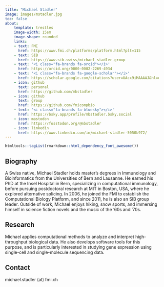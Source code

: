 ```yaml
---
title: "Michael Stadler"
image: images/mstadler.jpg
toc: false
about:
    template: trestles
    image-width: 15em
    image-shape: rounded
    links:
    - text: FMI
      href: https://www.fmi.ch/platforms/platform.html?plt=115
    - text: SIB
      href: https://www.sib.swiss/michael-stadler-group
    - text: '<i class="fa-brands fa-orcid"></i>'
      href: https://orcid.org/0000-0002-2269-4934
    - text: '<i class="fa-brands fa-google-scholar"></i>'
      href: https://scholar.google.com/citations?user=UAcx9iMAAAAJ&hl=en
    - icon: github
      text: personal
      href: https://github.com/mbstadler
    - icon: github
      text: group
      href: https://github.com/fmicompbio
    - text: '<i class="fa-brands fa-bluesky"></i>'
      href: https://bsky.app/profile/mbstadler.bsky.social
    - icon: mastodon
      href: https://fosstodon.org/@mbstadler
    - icon: linkedin
      href: https://www.linkedin.com/in/michael-stadler-5050b972/
---
```


```r
htmltools::tagList(rmarkdown::html_dependency_font_awesome())
```

## Biography

A Swiss native, Michael Stadler holds master’s degrees in Immunology and Bioinformatics from the Universities of Bern and Lausanne. He earned his PhD at the Insel Hospital in Bern, specializing in computational immunology, before pursuing postdoctoral research at MIT in Boston, USA, where he explored alternative splicing. In 2006, he joined the FMI to establish the Computational Biology Platform, and since 2011, he is also an SIB group leader. Outside of work, Michael enjoys hiking, snow sports, and immersing himself in science fiction novels and the music of the ’60s and ’70s.

## Research

Michael applies computational methods to analyze and interpret high-throughput biological data. He also develops software tools for this purpose, and is particularly interested in studying gene expression using single-cell and single-molecule sequencing data.

## Contact

<i class="fa-solid fa-envelope"></i> michael.stadler (at) fmi.ch